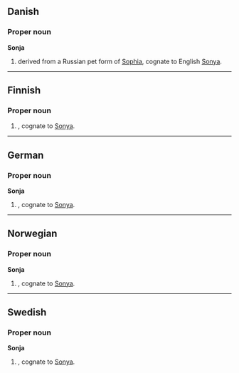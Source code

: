==Danish==

===Proper noun===
'''Sonja'''

# {{given name|female||da:}} derived from a Russian pet form of [[Sophia]], cognate to English [[Sonya]].

----

==Finnish==

===Proper noun===
{{fi-noun|Sonj|type=koira|proper=true}}

# {{given name|female||fi:}}, cognate to [[Sonya]].

----

==German==

===Proper noun===
'''Sonja'''

# {{given name|female||de:}}, cognate to [[Sonya]].

----

==Norwegian==

===Proper noun===
'''Sonja'''

# {{given name|female||no:}}, cognate to [[Sonya]].

----

==Swedish==

===Proper noun===
'''Sonja'''

# {{given name|female||sv:}}, cognate to [[Sonya]].